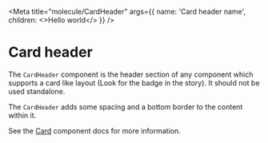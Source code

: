 <Meta
  title="molecule/CardHeader"
  args={{
    name: 'Card header name',
    children: <>Hello world</>
  }}
/>


# Card header

The `CardHeader` component is the header section of any component which supports a card like layout (Look for the <WorksWith component="cards" /> badge in the story). It should not be used standalone.

The `CardHeader` adds some spacing and a bottom border to the content within it.

See the [Card](?path=/docs/atom-card--default-story) component docs for more information.
